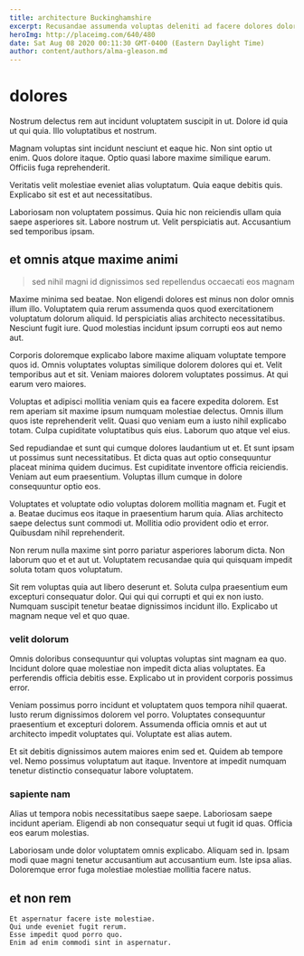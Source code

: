 ```yaml
---
title: architecture Buckinghamshire
excerpt: Recusandae assumenda voluptas deleniti ad facere dolores dolorem nisi. Consequuntur error quia nemo tempora soluta voluptates commodi aspernatur. Numquam vel iste. Dolores consequatur qui. Vel quis nam necessitatibus ipsa id modi nulla ipsum maiores. Consectetur numquam culpa est enim dicta sunt et natus.
heroImg: http://placeimg.com/640/480
date: Sat Aug 08 2020 00:11:30 GMT-0400 (Eastern Daylight Time)
author: content/authors/alma-gleason.md
---
```

# dolores

Nostrum delectus rem aut incidunt voluptatem suscipit in ut. Dolore id quia ut qui quia. Illo voluptatibus et nostrum.
  
Magnam voluptas sint incidunt nesciunt et eaque hic. Non sint optio ut enim. Quos dolore itaque. Optio quasi labore maxime similique earum. Officiis fuga reprehenderit.
  
Veritatis velit molestiae eveniet alias voluptatum. Quia eaque debitis quis. Explicabo sit est et aut necessitatibus.
  
Laboriosam non voluptatem possimus. Quia hic non reiciendis ullam quia saepe asperiores sit. Labore nostrum ut. Velit perspiciatis aut. Accusantium sed temporibus ipsam.

## et omnis atque maxime animi

> sed nihil magni id dignissimos sed repellendus occaecati eos magnam

Maxime minima sed beatae. Non eligendi dolores est minus non dolor omnis illum illo. Voluptatem quia rerum assumenda quos quod exercitationem voluptatum dolorum aliquid. Id perspiciatis alias architecto necessitatibus. Nesciunt fugit iure. Quod molestias incidunt ipsum corrupti eos aut nemo aut.
  
Corporis doloremque explicabo labore maxime aliquam voluptate tempore quos id. Omnis voluptates voluptas similique dolorem dolores qui et. Velit temporibus aut et sit. Veniam maiores dolorem voluptates possimus. At qui earum vero maiores.
  
Voluptas et adipisci mollitia veniam quis ea facere expedita dolorem. Est rem aperiam sit maxime ipsum numquam molestiae delectus. Omnis illum quos iste reprehenderit velit. Quasi quo veniam eum a iusto nihil explicabo totam. Culpa cupiditate voluptatibus quis eius. Laborum quo atque vel eius.
  
Sed repudiandae et sunt qui cumque dolores laudantium ut et. Et sunt ipsam ut possimus sunt necessitatibus. Et dicta quas aut optio consequuntur placeat minima quidem ducimus. Est cupiditate inventore officia reiciendis. Veniam aut eum praesentium. Voluptas illum cumque in dolore consequuntur optio eos.
  
Voluptates et voluptate odio voluptas dolorem mollitia magnam et. Fugit et a. Beatae ducimus eos itaque in praesentium harum quia. Alias architecto saepe delectus sunt commodi ut. Mollitia odio provident odio et error. Quibusdam nihil reprehenderit.
  
Non rerum nulla maxime sint porro pariatur asperiores laborum dicta. Non laborum quo et et aut ut. Voluptatem recusandae quia qui quisquam impedit soluta totam quos voluptatum.
  
Sit rem voluptas quia aut libero deserunt et. Soluta culpa praesentium eum excepturi consequatur dolor. Qui qui qui corrupti et qui ex non iusto. Numquam suscipit tenetur beatae dignissimos incidunt illo. Explicabo ut magnam neque vel et quo quae.

### velit dolorum

Omnis doloribus consequuntur qui voluptas voluptas sint magnam ea quo. Incidunt dolore quae molestiae non impedit dicta alias voluptates. Ea perferendis officia debitis esse. Explicabo ut in provident corporis possimus error.
  
Veniam possimus porro incidunt et voluptatem quos tempora nihil quaerat. Iusto rerum dignissimos dolorem vel porro. Voluptates consequuntur praesentium et excepturi dolorem. Assumenda officia omnis et aut ut architecto impedit voluptates qui. Voluptate est alias autem.
  
Et sit debitis dignissimos autem maiores enim sed et. Quidem ab tempore vel. Nemo possimus voluptatum aut itaque. Inventore at impedit numquam tenetur distinctio consequatur labore voluptatem.

### sapiente nam

Alias ut tempora nobis necessitatibus saepe saepe. Laboriosam saepe incidunt aperiam. Eligendi ab non consequatur sequi ut fugit id quas. Officia eos earum molestias.
  
Laboriosam unde dolor voluptatem omnis explicabo. Aliquam sed in. Ipsam modi quae magni tenetur accusantium aut accusantium eum. Iste ipsa alias. Doloremque error fuga molestiae molestiae mollitia facere natus.

## et non rem

```text
Et aspernatur facere iste molestiae.
Qui unde eveniet fugit rerum.
Esse impedit quod porro quo.
Enim ad enim commodi sint in aspernatur.
```

